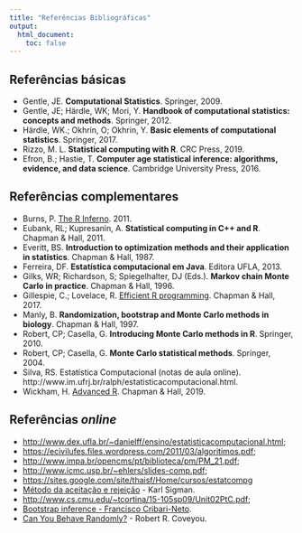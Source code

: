 ```yaml
---
title: "Referências Bibliográficas"
output:
  html_document:
    toc: false
---
```


## Referências básicas

- Gentle, JE. **Computational Statistics**. Springer, 2009.
- Gentle, JE; Härdle, WK; Mori, Y. **Handbook of computational
statistics: concepts and methods**. Springer, 2012.
- Härdle, WK.; Okhrin, O; Okhrin, Y. **Basic elements of computational
  statistics**. Springer, 2017.
- Rizzo, M. L. **Statistical computing with R**. CRC Press, 2019.
- Efron, B.; Hastie, T. **Computer age statistical inference:
algorithms, evidence, and data science**. Cambridge University
Press, 2016.

## Referências complementares

- Burns, P. [The R
  Inferno](http://www.burns-stat.com/pages/Tutor/R_inferno.pdf). 2011.
- Eubank, RL; Kupresanin, A. **Statistical computing in C++ and R**.
Chapman & Hall, 2011.
- Everitt, BS. **Introduction to optimization methods and their
application in statistics**. Chapman & Hall, 1987.
- Ferreira, DF. **Estatística computacional em Java**. Editora
UFLA, 2013.
- Gilks, WR; Richardson, S; Spiegelhalter, DJ (Eds.). **Markov chain
  Monte Carlo in practice**. Chapman & Hall, 1996.
- Gillespie, C.; Lovelace, R. [Efficient R
programming](https://csgillespie.github.io/efficientR/). Chapman &
Hall, 2017.
- Manly, B. **Randomization, bootstrap and Monte Carlo methods in
biology**. Chapman & Hall, 1997.
- Robert, CP; Casella, G. **Introducing Monte Carlo methods in R**.
Springer, 2010.
- Robert, CP; Casella, G. **Monte Carlo statistical methods**.
Springer, 2004.
- Silva, RS. Estatística Computacional (notas de aula online).
  http://www.im.ufrj.br/ralph/estatisticacomputacional.html.
- Wickham, H. [Advanced R](https://adv-r.hadley.nz/). Chapman &
  Hall, 2019.

## Referências *online*

- <http://www.dex.ufla.br/~danielff/ensino/estatisticacomputacional.html>;
- <https://ecivilufes.files.wordpress.com/2011/03/algoritimos.pdf>;
- <http://www.impa.br/opencms/pt/biblioteca/pm/PM_21.pdf>;
- <http://www.icmc.usp.br/~ehlers/slides-comp.pdf>;
- <https://sites.google.com/site/thaisf/Home/cursos/estatcompg>
- [Método da aceitação e rejeição](http://www.columbia.edu/~ks20/4703-Sigman/4703-07-Notes-ARM.pdf) -
Karl Sigman.
- <http://www.cs.cmu.edu/~tcortina/15-105sp09/Unit02PtC.pdf>;
- [Bootstrap inference - Francisco Cribari-Neto](http://conteudo.icmc.usp.br/CMS/Arquivos/arquivos_enviados/SECAO-POSGRAD_87_bootstrap-slides.pdf).
- [Can You Behave Randomly?](http://faculty.rhodes.edu/wetzel/random/intro.html) - Robert R. Coveyou.
